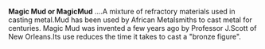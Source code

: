 {{rfd}}
'''Magic Mud or MagicMud'''
....A mixture of refractory materials used
in casting metal.Mud has been used by African
Metalsmiths to cast metal for centuries.
Magic Mud was invented a few years ago by 
Professor J.Scott of New Orleans.Its use
reduces the time it takes to cast a "bronze figure".